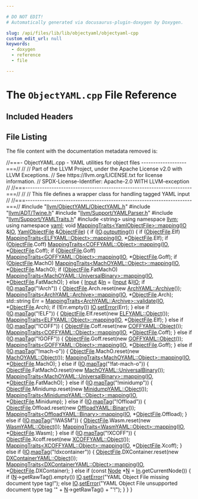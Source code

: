 ```yaml
---

# DO NOT EDIT!
# Automatically generated via docusaurus-plugin-doxygen by Doxygen.

slug: /api/files/lib/lib/objectyaml/objectyaml-cpp
custom_edit_url: null
keywords:
  - doxygen
  - reference
  - file

---
```





# The `ObjectYAML.cpp` File Reference

<DoxygenPage pluginConfig={pluginConfig}>



## Included Headers

<IncludesList>
<IncludesListItem
  filePath="llvm/ObjectYAML/ObjectYAML.h"
  permalink="/docs/api/files/include/include/llvm/include/llvm/objectyaml/objectyaml-h"
  isLocal="true" />
<IncludesListItem
  filePath="llvm/ADT/Twine.h"
  permalink="/docs/api/files/include/include/llvm/include/llvm/adt/twine-h"
  isLocal="true" />
<IncludesListItem
  filePath="llvm/Support/YAMLParser.h"
  permalink="/docs/api/files/include/include/llvm/include/llvm/support/yamlparser-h"
  isLocal="true" />
<IncludesListItem
  filePath="llvm/Support/YAMLTraits.h"
  permalink="/docs/api/files/include/include/llvm/include/llvm/support/yamltraits-h"
  isLocal="true" />
<IncludesListItem
  filePath="string"
  permalink=""
  isLocal="false" />
</IncludesList>


## File Listing

The file content with the documentation metadata removed is:

<ProgramListing>

<Link id="l00001" /><CodeLine lineNumber="1"><Highlight kind="comment">//===- ObjectYAML.cpp - YAML utilities for object files -------------------===//</Highlight><Highlight kind="normal"></Highlight></CodeLine>
<Link id="l00002" /><CodeLine lineNumber="2"><Highlight kind="normal"></Highlight><Highlight kind="comment">//</Highlight><Highlight kind="normal"></Highlight></CodeLine>
<Link id="l00003" /><CodeLine lineNumber="3"><Highlight kind="normal"></Highlight><Highlight kind="comment">// Part of the LLVM Project, under the Apache License v2.0 with LLVM Exceptions.</Highlight><Highlight kind="normal"></Highlight></CodeLine>
<Link id="l00004" /><CodeLine lineNumber="4"><Highlight kind="normal"></Highlight><Highlight kind="comment">// See https://llvm.org/LICENSE.txt for license information.</Highlight><Highlight kind="normal"></Highlight></CodeLine>
<Link id="l00005" /><CodeLine lineNumber="5"><Highlight kind="normal"></Highlight><Highlight kind="comment">// SPDX-License-Identifier: Apache-2.0 WITH LLVM-exception</Highlight><Highlight kind="normal"></Highlight></CodeLine>
<Link id="l00006" /><CodeLine lineNumber="6"><Highlight kind="normal"></Highlight><Highlight kind="comment">//</Highlight><Highlight kind="normal"></Highlight></CodeLine>
<Link id="l00007" /><CodeLine lineNumber="7"><Highlight kind="normal"></Highlight><Highlight kind="comment">//===----------------------------------------------------------------------===//</Highlight><Highlight kind="normal"></Highlight></CodeLine>
<Link id="l00008" /><CodeLine lineNumber="8"><Highlight kind="normal"></Highlight><Highlight kind="comment">//</Highlight><Highlight kind="normal"></Highlight></CodeLine>
<Link id="l00009" /><CodeLine lineNumber="9"><Highlight kind="normal"></Highlight><Highlight kind="comment">// This file defines a wrapper class for handling tagged YAML input</Highlight><Highlight kind="normal"></Highlight></CodeLine>
<Link id="l00010" /><CodeLine lineNumber="10"><Highlight kind="normal"></Highlight><Highlight kind="comment">//</Highlight><Highlight kind="normal"></Highlight></CodeLine>
<Link id="l00011" /><CodeLine lineNumber="11"><Highlight kind="normal"></Highlight><Highlight kind="comment">//===----------------------------------------------------------------------===//</Highlight><Highlight kind="normal"></Highlight></CodeLine>
<Link id="l00012" /><CodeLine lineNumber="12"><Highlight kind="normal"></Highlight></CodeLine>
<Link id="l00013" /><CodeLine lineNumber="13"><Highlight kind="normal"></Highlight><Highlight kind="preprocessor">#include &quot;<a href="/docs/api/files/include/include/llvm/include/llvm/objectyaml/objectyaml-h">llvm/ObjectYAML/ObjectYAML.h</a>&quot;</Highlight><Highlight kind="normal"></Highlight></CodeLine>
<Link id="l00014" /><CodeLine lineNumber="14"><Highlight kind="normal"></Highlight><Highlight kind="preprocessor">#include &quot;<a href="/docs/api/files/include/include/llvm/include/llvm/adt/twine-h">llvm/ADT/Twine.h</a>&quot;</Highlight><Highlight kind="normal"></Highlight></CodeLine>
<Link id="l00015" /><CodeLine lineNumber="15"><Highlight kind="normal"></Highlight><Highlight kind="preprocessor">#include &quot;<a href="/docs/api/files/include/include/llvm/include/llvm/support/yamlparser-h">llvm/Support/YAMLParser.h</a>&quot;</Highlight><Highlight kind="normal"></Highlight></CodeLine>
<Link id="l00016" /><CodeLine lineNumber="16"><Highlight kind="normal"></Highlight><Highlight kind="preprocessor">#include &quot;<a href="/docs/api/files/include/include/llvm/include/llvm/support/yamltraits-h">llvm/Support/YAMLTraits.h</a>&quot;</Highlight><Highlight kind="normal"></Highlight></CodeLine>
<Link id="l00017" /><CodeLine lineNumber="17"><Highlight kind="normal"></Highlight><Highlight kind="preprocessor">#include &lt;string&gt;</Highlight><Highlight kind="normal"></Highlight></CodeLine>
<Link id="l00018" /><CodeLine lineNumber="18"><Highlight kind="normal"></Highlight></CodeLine>
<Link id="l00019" /><CodeLine lineNumber="19"><Highlight kind="normal"></Highlight><Highlight kind="keyword">using namespace </Highlight><Highlight kind="normal"><a href="/docs/api/namespaces/llvm">llvm</a>;</Highlight></CodeLine>
<Link id="l00020" /><CodeLine lineNumber="20"><Highlight kind="normal"></Highlight><Highlight kind="keyword">using namespace </Highlight><Highlight kind="normal"><a href="/docs/api/namespaces/llvm/yaml">yaml</a>;</Highlight></CodeLine>
<Link id="l00021" /><CodeLine lineNumber="21"><Highlight kind="normal"></Highlight></CodeLine>
<Link id="l00022" /><CodeLine lineNumber="22"><Highlight kind="normal"></Highlight><Highlight kind="keywordtype">void</Highlight><Highlight kind="normal"> <a href="/docs/api/structs/llvm/yaml/mappingtraits">MappingTraits&lt;YamlObjectFile&gt;::mapping</a>(<a href="/docs/api/classes/llvm/yaml/io">IO</a> &amp;<a href="/docs/api/classes/llvm/yaml/io">IO</a>,</Highlight></CodeLine>
<Link id="l00023" /><CodeLine lineNumber="23"><Highlight kind="normal">                                            <a href="/docs/api/structs/llvm/yaml/yamlobjectfile">YamlObjectFile</a> &amp;<a href="/docs/api/classes/llvm/object/objectfile">ObjectFile</a>) &#123;</Highlight></CodeLine>
<Link id="l00024" /><CodeLine lineNumber="24"><Highlight kind="normal">  </Highlight><Highlight kind="keywordflow">if</Highlight><Highlight kind="normal"> (<a href="/docs/api/classes/llvm/yaml/io">IO</a>.<a href="/docs/api/classes/llvm/yaml/io/#a3f9abe4cc7cc808cb6025ed882bcbb7d">outputting</a>()) &#123;</Highlight></CodeLine>
<Link id="l00025" /><CodeLine lineNumber="25"><Highlight kind="normal">    </Highlight><Highlight kind="keywordflow">if</Highlight><Highlight kind="normal"> (<a href="/docs/api/classes/llvm/object/objectfile">ObjectFile</a>.Elf)</Highlight></CodeLine>
<Link id="l00026" /><CodeLine lineNumber="26"><Highlight kind="normal">      <a href="/docs/api/structs/llvm/yaml/mappingtraits">MappingTraits&lt;ELFYAML::Object&gt;::mapping</a>(<a href="/docs/api/classes/llvm/yaml/io">IO</a>, &#42;<a href="/docs/api/classes/llvm/object/objectfile">ObjectFile</a>.Elf);</Highlight></CodeLine>
<Link id="l00027" /><CodeLine lineNumber="27"><Highlight kind="normal">    </Highlight><Highlight kind="keywordflow">if</Highlight><Highlight kind="normal"> (<a href="/docs/api/classes/llvm/object/objectfile">ObjectFile</a>.Coff)</Highlight></CodeLine>
<Link id="l00028" /><CodeLine lineNumber="28"><Highlight kind="normal">      <a href="/docs/api/structs/llvm/yaml/mappingtraits">MappingTraits&lt;COFFYAML::Object&gt;::mapping</a>(<a href="/docs/api/classes/llvm/yaml/io">IO</a>, &#42;<a href="/docs/api/classes/llvm/object/objectfile">ObjectFile</a>.Coff);</Highlight></CodeLine>
<Link id="l00029" /><CodeLine lineNumber="29"><Highlight kind="normal">    </Highlight><Highlight kind="keywordflow">if</Highlight><Highlight kind="normal"> (<a href="/docs/api/classes/llvm/object/objectfile">ObjectFile</a>.Goff)</Highlight></CodeLine>
<Link id="l00030" /><CodeLine lineNumber="30"><Highlight kind="normal">      <a href="/docs/api/structs/llvm/yaml/mappingtraits">MappingTraits&lt;GOFFYAML::Object&gt;::mapping</a>(<a href="/docs/api/classes/llvm/yaml/io">IO</a>, &#42;<a href="/docs/api/classes/llvm/object/objectfile">ObjectFile</a>.Goff);</Highlight></CodeLine>
<Link id="l00031" /><CodeLine lineNumber="31"><Highlight kind="normal">    </Highlight><Highlight kind="keywordflow">if</Highlight><Highlight kind="normal"> (<a href="/docs/api/classes/llvm/object/objectfile">ObjectFile</a>.MachO)</Highlight></CodeLine>
<Link id="l00032" /><CodeLine lineNumber="32"><Highlight kind="normal">      <a href="/docs/api/structs/llvm/yaml/mappingtraits">MappingTraits&lt;MachOYAML::Object&gt;::mapping</a>(<a href="/docs/api/classes/llvm/yaml/io">IO</a>, &#42;<a href="/docs/api/classes/llvm/object/objectfile">ObjectFile</a>.MachO);</Highlight></CodeLine>
<Link id="l00033" /><CodeLine lineNumber="33"><Highlight kind="normal">    </Highlight><Highlight kind="keywordflow">if</Highlight><Highlight kind="normal"> (<a href="/docs/api/classes/llvm/object/objectfile">ObjectFile</a>.FatMachO)</Highlight></CodeLine>
<Link id="l00034" /><CodeLine lineNumber="34"><Highlight kind="normal">      <a href="/docs/api/structs/llvm/yaml/mappingtraits">MappingTraits&lt;MachOYAML::UniversalBinary&gt;::mapping</a>(<a href="/docs/api/classes/llvm/yaml/io">IO</a>,</Highlight></CodeLine>
<Link id="l00035" /><CodeLine lineNumber="35"><Highlight kind="normal">                                                         &#42;<a href="/docs/api/classes/llvm/object/objectfile">ObjectFile</a>.FatMachO);</Highlight></CodeLine>
<Link id="l00036" /><CodeLine lineNumber="36"><Highlight kind="normal">  &#125; </Highlight><Highlight kind="keywordflow">else</Highlight><Highlight kind="normal"> &#123;</Highlight></CodeLine>
<Link id="l00037" /><CodeLine lineNumber="37"><Highlight kind="normal">    <a href="/docs/api/classes/llvm/yaml/input">Input</a> &amp;<a href="/docs/api/namespaces/llvm/tgtok/#abbc5259d649363016626e2529fabe0c5a5fa7b4069ef3bd1ceb9f2caa315cf5ac">In</a> = (<a href="/docs/api/classes/llvm/yaml/input">Input</a> &amp;)<a href="/docs/api/classes/llvm/yaml/io">IO</a>;</Highlight></CodeLine>
<Link id="l00038" /><CodeLine lineNumber="38"><Highlight kind="normal">    </Highlight><Highlight kind="keywordflow">if</Highlight><Highlight kind="normal"> (<a href="/docs/api/classes/llvm/yaml/io">IO</a>.<a href="/docs/api/classes/llvm/yaml/io/#a48aefe64f43e923bdcaddcc2ea3eaf0c">mapTag</a>(</Highlight><Highlight kind="stringliteral">&quot;!Arch&quot;</Highlight><Highlight kind="normal">)) &#123;</Highlight></CodeLine>
<Link id="l00039" /><CodeLine lineNumber="39"><Highlight kind="normal">      <a href="/docs/api/classes/llvm/object/objectfile">ObjectFile</a>.Arch.reset(</Highlight><Highlight kind="keyword">new</Highlight><Highlight kind="normal"> <a href="/docs/api/structs/llvm/archyaml/archive">ArchYAML::Archive</a>());</Highlight></CodeLine>
<Link id="l00040" /><CodeLine lineNumber="40"><Highlight kind="normal">      <a href="/docs/api/structs/llvm/yaml/mappingtraits">MappingTraits&lt;ArchYAML::Archive&gt;::mapping</a>(<a href="/docs/api/classes/llvm/yaml/io">IO</a>, &#42;<a href="/docs/api/classes/llvm/object/objectfile">ObjectFile</a>.Arch);</Highlight></CodeLine>
<Link id="l00041" /><CodeLine lineNumber="41"><Highlight kind="normal">      std::string Err =</Highlight></CodeLine>
<Link id="l00042" /><CodeLine lineNumber="42"><Highlight kind="normal">          <a href="/docs/api/structs/llvm/yaml/mappingtraits">MappingTraits&lt;ArchYAML::Archive&gt;::validate</a>(<a href="/docs/api/classes/llvm/yaml/io">IO</a>, &#42;<a href="/docs/api/classes/llvm/object/objectfile">ObjectFile</a>.Arch);</Highlight></CodeLine>
<Link id="l00043" /><CodeLine lineNumber="43"><Highlight kind="normal">      </Highlight><Highlight kind="keywordflow">if</Highlight><Highlight kind="normal"> (!Err.empty())</Highlight></CodeLine>
<Link id="l00044" /><CodeLine lineNumber="44"><Highlight kind="normal">        <a href="/docs/api/classes/llvm/yaml/io">IO</a>.<a href="/docs/api/classes/llvm/yaml/io/#a930906994b5dc96a35696936fe705c15">setError</a>(Err);</Highlight></CodeLine>
<Link id="l00045" /><CodeLine lineNumber="45"><Highlight kind="normal">    &#125; </Highlight><Highlight kind="keywordflow">else</Highlight><Highlight kind="normal"> </Highlight><Highlight kind="keywordflow">if</Highlight><Highlight kind="normal"> (<a href="/docs/api/classes/llvm/yaml/io">IO</a>.<a href="/docs/api/classes/llvm/yaml/io/#a48aefe64f43e923bdcaddcc2ea3eaf0c">mapTag</a>(</Highlight><Highlight kind="stringliteral">&quot;!ELF&quot;</Highlight><Highlight kind="normal">)) &#123;</Highlight></CodeLine>
<Link id="l00046" /><CodeLine lineNumber="46"><Highlight kind="normal">      <a href="/docs/api/classes/llvm/object/objectfile">ObjectFile</a>.Elf.reset(</Highlight><Highlight kind="keyword">new</Highlight><Highlight kind="normal"> <a href="/docs/api/structs/llvm/elfyaml/object">ELFYAML::Object</a>());</Highlight></CodeLine>
<Link id="l00047" /><CodeLine lineNumber="47"><Highlight kind="normal">      <a href="/docs/api/structs/llvm/yaml/mappingtraits">MappingTraits&lt;ELFYAML::Object&gt;::mapping</a>(<a href="/docs/api/classes/llvm/yaml/io">IO</a>, &#42;<a href="/docs/api/classes/llvm/object/objectfile">ObjectFile</a>.Elf);</Highlight></CodeLine>
<Link id="l00048" /><CodeLine lineNumber="48"><Highlight kind="normal">    &#125; </Highlight><Highlight kind="keywordflow">else</Highlight><Highlight kind="normal"> </Highlight><Highlight kind="keywordflow">if</Highlight><Highlight kind="normal"> (<a href="/docs/api/classes/llvm/yaml/io">IO</a>.<a href="/docs/api/classes/llvm/yaml/io/#a48aefe64f43e923bdcaddcc2ea3eaf0c">mapTag</a>(</Highlight><Highlight kind="stringliteral">&quot;!COFF&quot;</Highlight><Highlight kind="normal">)) &#123;</Highlight></CodeLine>
<Link id="l00049" /><CodeLine lineNumber="49"><Highlight kind="normal">      <a href="/docs/api/classes/llvm/object/objectfile">ObjectFile</a>.Coff.reset(</Highlight><Highlight kind="keyword">new</Highlight><Highlight kind="normal"> <a href="/docs/api/structs/llvm/coffyaml/object">COFFYAML::Object</a>());</Highlight></CodeLine>
<Link id="l00050" /><CodeLine lineNumber="50"><Highlight kind="normal">      <a href="/docs/api/structs/llvm/yaml/mappingtraits">MappingTraits&lt;COFFYAML::Object&gt;::mapping</a>(<a href="/docs/api/classes/llvm/yaml/io">IO</a>, &#42;<a href="/docs/api/classes/llvm/object/objectfile">ObjectFile</a>.Coff);</Highlight></CodeLine>
<Link id="l00051" /><CodeLine lineNumber="51"><Highlight kind="normal">    &#125; </Highlight><Highlight kind="keywordflow">else</Highlight><Highlight kind="normal"> </Highlight><Highlight kind="keywordflow">if</Highlight><Highlight kind="normal"> (<a href="/docs/api/classes/llvm/yaml/io">IO</a>.<a href="/docs/api/classes/llvm/yaml/io/#a48aefe64f43e923bdcaddcc2ea3eaf0c">mapTag</a>(</Highlight><Highlight kind="stringliteral">&quot;!GOFF&quot;</Highlight><Highlight kind="normal">)) &#123;</Highlight></CodeLine>
<Link id="l00052" /><CodeLine lineNumber="52"><Highlight kind="normal">      <a href="/docs/api/classes/llvm/object/objectfile">ObjectFile</a>.Goff.reset(</Highlight><Highlight kind="keyword">new</Highlight><Highlight kind="normal"> <a href="/docs/api/structs/llvm/goffyaml/object">GOFFYAML::Object</a>());</Highlight></CodeLine>
<Link id="l00053" /><CodeLine lineNumber="53"><Highlight kind="normal">      <a href="/docs/api/structs/llvm/yaml/mappingtraits">MappingTraits&lt;GOFFYAML::Object&gt;::mapping</a>(<a href="/docs/api/classes/llvm/yaml/io">IO</a>, &#42;<a href="/docs/api/classes/llvm/object/objectfile">ObjectFile</a>.Goff);</Highlight></CodeLine>
<Link id="l00054" /><CodeLine lineNumber="54"><Highlight kind="normal">    &#125; </Highlight><Highlight kind="keywordflow">else</Highlight><Highlight kind="normal"> </Highlight><Highlight kind="keywordflow">if</Highlight><Highlight kind="normal"> (<a href="/docs/api/classes/llvm/yaml/io">IO</a>.<a href="/docs/api/classes/llvm/yaml/io/#a48aefe64f43e923bdcaddcc2ea3eaf0c">mapTag</a>(</Highlight><Highlight kind="stringliteral">&quot;!mach-o&quot;</Highlight><Highlight kind="normal">)) &#123;</Highlight></CodeLine>
<Link id="l00055" /><CodeLine lineNumber="55"><Highlight kind="normal">      <a href="/docs/api/classes/llvm/object/objectfile">ObjectFile</a>.MachO.reset(</Highlight><Highlight kind="keyword">new</Highlight><Highlight kind="normal"> <a href="/docs/api/structs/llvm/machoyaml/object">MachOYAML::Object</a>());</Highlight></CodeLine>
<Link id="l00056" /><CodeLine lineNumber="56"><Highlight kind="normal">      <a href="/docs/api/structs/llvm/yaml/mappingtraits">MappingTraits&lt;MachOYAML::Object&gt;::mapping</a>(<a href="/docs/api/classes/llvm/yaml/io">IO</a>, &#42;<a href="/docs/api/classes/llvm/object/objectfile">ObjectFile</a>.MachO);</Highlight></CodeLine>
<Link id="l00057" /><CodeLine lineNumber="57"><Highlight kind="normal">    &#125; </Highlight><Highlight kind="keywordflow">else</Highlight><Highlight kind="normal"> </Highlight><Highlight kind="keywordflow">if</Highlight><Highlight kind="normal"> (<a href="/docs/api/classes/llvm/yaml/io">IO</a>.<a href="/docs/api/classes/llvm/yaml/io/#a48aefe64f43e923bdcaddcc2ea3eaf0c">mapTag</a>(</Highlight><Highlight kind="stringliteral">&quot;!fat-mach-o&quot;</Highlight><Highlight kind="normal">)) &#123;</Highlight></CodeLine>
<Link id="l00058" /><CodeLine lineNumber="58"><Highlight kind="normal">      <a href="/docs/api/classes/llvm/object/objectfile">ObjectFile</a>.FatMachO.reset(</Highlight><Highlight kind="keyword">new</Highlight><Highlight kind="normal"> <a href="/docs/api/structs/llvm/machoyaml/universalbinary">MachOYAML::UniversalBinary</a>());</Highlight></CodeLine>
<Link id="l00059" /><CodeLine lineNumber="59"><Highlight kind="normal">      <a href="/docs/api/structs/llvm/yaml/mappingtraits">MappingTraits&lt;MachOYAML::UniversalBinary&gt;::mapping</a>(<a href="/docs/api/classes/llvm/yaml/io">IO</a>,</Highlight></CodeLine>
<Link id="l00060" /><CodeLine lineNumber="60"><Highlight kind="normal">                                                         &#42;<a href="/docs/api/classes/llvm/object/objectfile">ObjectFile</a>.FatMachO);</Highlight></CodeLine>
<Link id="l00061" /><CodeLine lineNumber="61"><Highlight kind="normal">    &#125; </Highlight><Highlight kind="keywordflow">else</Highlight><Highlight kind="normal"> </Highlight><Highlight kind="keywordflow">if</Highlight><Highlight kind="normal"> (<a href="/docs/api/classes/llvm/yaml/io">IO</a>.<a href="/docs/api/classes/llvm/yaml/io/#a48aefe64f43e923bdcaddcc2ea3eaf0c">mapTag</a>(</Highlight><Highlight kind="stringliteral">&quot;!minidump&quot;</Highlight><Highlight kind="normal">)) &#123;</Highlight></CodeLine>
<Link id="l00062" /><CodeLine lineNumber="62"><Highlight kind="normal">      <a href="/docs/api/classes/llvm/object/objectfile">ObjectFile</a>.Minidump.reset(</Highlight><Highlight kind="keyword">new</Highlight><Highlight kind="normal"> <a href="/docs/api/structs/llvm/minidumpyaml/object">MinidumpYAML::Object</a>());</Highlight></CodeLine>
<Link id="l00063" /><CodeLine lineNumber="63"><Highlight kind="normal">      <a href="/docs/api/structs/llvm/yaml/mappingtraits">MappingTraits&lt;MinidumpYAML::Object&gt;::mapping</a>(<a href="/docs/api/classes/llvm/yaml/io">IO</a>, &#42;<a href="/docs/api/classes/llvm/object/objectfile">ObjectFile</a>.Minidump);</Highlight></CodeLine>
<Link id="l00064" /><CodeLine lineNumber="64"><Highlight kind="normal">    &#125; </Highlight><Highlight kind="keywordflow">else</Highlight><Highlight kind="normal"> </Highlight><Highlight kind="keywordflow">if</Highlight><Highlight kind="normal"> (<a href="/docs/api/classes/llvm/yaml/io">IO</a>.<a href="/docs/api/classes/llvm/yaml/io/#a48aefe64f43e923bdcaddcc2ea3eaf0c">mapTag</a>(</Highlight><Highlight kind="stringliteral">&quot;!Offload&quot;</Highlight><Highlight kind="normal">)) &#123;</Highlight></CodeLine>
<Link id="l00065" /><CodeLine lineNumber="65"><Highlight kind="normal">      <a href="/docs/api/classes/llvm/object/objectfile">ObjectFile</a>.Offload.reset(</Highlight><Highlight kind="keyword">new</Highlight><Highlight kind="normal"> <a href="/docs/api/structs/llvm/offloadyaml/binary">OffloadYAML::Binary</a>());</Highlight></CodeLine>
<Link id="l00066" /><CodeLine lineNumber="66"><Highlight kind="normal">      <a href="/docs/api/structs/llvm/yaml/mappingtraits">MappingTraits&lt;OffloadYAML::Binary&gt;::mapping</a>(<a href="/docs/api/classes/llvm/yaml/io">IO</a>, &#42;<a href="/docs/api/classes/llvm/object/objectfile">ObjectFile</a>.Offload);</Highlight></CodeLine>
<Link id="l00067" /><CodeLine lineNumber="67"><Highlight kind="normal">    &#125; </Highlight><Highlight kind="keywordflow">else</Highlight><Highlight kind="normal"> </Highlight><Highlight kind="keywordflow">if</Highlight><Highlight kind="normal"> (<a href="/docs/api/classes/llvm/yaml/io">IO</a>.<a href="/docs/api/classes/llvm/yaml/io/#a48aefe64f43e923bdcaddcc2ea3eaf0c">mapTag</a>(</Highlight><Highlight kind="stringliteral">&quot;!WASM&quot;</Highlight><Highlight kind="normal">)) &#123;</Highlight></CodeLine>
<Link id="l00068" /><CodeLine lineNumber="68"><Highlight kind="normal">      <a href="/docs/api/classes/llvm/object/objectfile">ObjectFile</a>.Wasm.reset(</Highlight><Highlight kind="keyword">new</Highlight><Highlight kind="normal"> <a href="/docs/api/structs/llvm/wasmyaml/object">WasmYAML::Object</a>());</Highlight></CodeLine>
<Link id="l00069" /><CodeLine lineNumber="69"><Highlight kind="normal">      <a href="/docs/api/structs/llvm/yaml/mappingtraits">MappingTraits&lt;WasmYAML::Object&gt;::mapping</a>(<a href="/docs/api/classes/llvm/yaml/io">IO</a>, &#42;<a href="/docs/api/classes/llvm/object/objectfile">ObjectFile</a>.Wasm);</Highlight></CodeLine>
<Link id="l00070" /><CodeLine lineNumber="70"><Highlight kind="normal">    &#125; </Highlight><Highlight kind="keywordflow">else</Highlight><Highlight kind="normal"> </Highlight><Highlight kind="keywordflow">if</Highlight><Highlight kind="normal"> (<a href="/docs/api/classes/llvm/yaml/io">IO</a>.<a href="/docs/api/classes/llvm/yaml/io/#a48aefe64f43e923bdcaddcc2ea3eaf0c">mapTag</a>(</Highlight><Highlight kind="stringliteral">&quot;!XCOFF&quot;</Highlight><Highlight kind="normal">)) &#123;</Highlight></CodeLine>
<Link id="l00071" /><CodeLine lineNumber="71"><Highlight kind="normal">      <a href="/docs/api/classes/llvm/object/objectfile">ObjectFile</a>.Xcoff.reset(</Highlight><Highlight kind="keyword">new</Highlight><Highlight kind="normal"> <a href="/docs/api/structs/llvm/xcoffyaml/object">XCOFFYAML::Object</a>());</Highlight></CodeLine>
<Link id="l00072" /><CodeLine lineNumber="72"><Highlight kind="normal">      <a href="/docs/api/structs/llvm/yaml/mappingtraits">MappingTraits&lt;XCOFFYAML::Object&gt;::mapping</a>(<a href="/docs/api/classes/llvm/yaml/io">IO</a>, &#42;<a href="/docs/api/classes/llvm/object/objectfile">ObjectFile</a>.Xcoff);</Highlight></CodeLine>
<Link id="l00073" /><CodeLine lineNumber="73"><Highlight kind="normal">    &#125; </Highlight><Highlight kind="keywordflow">else</Highlight><Highlight kind="normal"> </Highlight><Highlight kind="keywordflow">if</Highlight><Highlight kind="normal"> (<a href="/docs/api/classes/llvm/yaml/io">IO</a>.<a href="/docs/api/classes/llvm/yaml/io/#a48aefe64f43e923bdcaddcc2ea3eaf0c">mapTag</a>(</Highlight><Highlight kind="stringliteral">&quot;!dxcontainer&quot;</Highlight><Highlight kind="normal">)) &#123;</Highlight></CodeLine>
<Link id="l00074" /><CodeLine lineNumber="74"><Highlight kind="normal">      <a href="/docs/api/classes/llvm/object/objectfile">ObjectFile</a>.DXContainer.reset(</Highlight><Highlight kind="keyword">new</Highlight><Highlight kind="normal"> <a href="/docs/api/structs/llvm/dxcontaineryaml/object">DXContainerYAML::Object</a>());</Highlight></CodeLine>
<Link id="l00075" /><CodeLine lineNumber="75"><Highlight kind="normal">      <a href="/docs/api/structs/llvm/yaml/mappingtraits">MappingTraits&lt;DXContainerYAML::Object&gt;::mapping</a>(<a href="/docs/api/classes/llvm/yaml/io">IO</a>,</Highlight></CodeLine>
<Link id="l00076" /><CodeLine lineNumber="76"><Highlight kind="normal">                                                      &#42;<a href="/docs/api/classes/llvm/object/objectfile">ObjectFile</a>.DXContainer);</Highlight></CodeLine>
<Link id="l00077" /><CodeLine lineNumber="77"><Highlight kind="normal">    &#125; </Highlight><Highlight kind="keywordflow">else</Highlight><Highlight kind="normal"> </Highlight><Highlight kind="keywordflow">if</Highlight><Highlight kind="normal"> (</Highlight><Highlight kind="keyword">const</Highlight><Highlight kind="normal"> <a href="/docs/api/classes/node">Node</a> &#42;<a href="/docs/api/files/lib/lib/support/regcomp-c/#a0240ac851181b84ac374872dc5434ee4">N</a> = <a href="/docs/api/namespaces/llvm/tgtok/#abbc5259d649363016626e2529fabe0c5a5fa7b4069ef3bd1ceb9f2caa315cf5ac">In</a>.getCurrentNode()) &#123;</Highlight></CodeLine>
<Link id="l00078" /><CodeLine lineNumber="78"><Highlight kind="normal">      </Highlight><Highlight kind="keywordflow">if</Highlight><Highlight kind="normal"> (<a href="/docs/api/files/lib/lib/support/regcomp-c/#a0240ac851181b84ac374872dc5434ee4">N</a>-&gt;getRawTag().empty())</Highlight></CodeLine>
<Link id="l00079" /><CodeLine lineNumber="79"><Highlight kind="normal">        <a href="/docs/api/classes/llvm/yaml/io">IO</a>.<a href="/docs/api/classes/llvm/yaml/io/#a930906994b5dc96a35696936fe705c15">setError</a>(</Highlight><Highlight kind="stringliteral">&quot;YAML Object File missing document type tag!&quot;</Highlight><Highlight kind="normal">);</Highlight></CodeLine>
<Link id="l00080" /><CodeLine lineNumber="80"><Highlight kind="normal">      </Highlight><Highlight kind="keywordflow">else</Highlight><Highlight kind="normal"></Highlight></CodeLine>
<Link id="l00081" /><CodeLine lineNumber="81"><Highlight kind="normal">        <a href="/docs/api/classes/llvm/yaml/io">IO</a>.<a href="/docs/api/classes/llvm/yaml/io/#a930906994b5dc96a35696936fe705c15">setError</a>(</Highlight><Highlight kind="stringliteral">&quot;YAML Object File unsupported document type tag &#39;&quot;</Highlight><Highlight kind="normal"> +</Highlight></CodeLine>
<Link id="l00082" /><CodeLine lineNumber="82"><Highlight kind="normal">                    <a href="/docs/api/files/lib/lib/support/regcomp-c/#a0240ac851181b84ac374872dc5434ee4">N</a>-&gt;getRawTag() + </Highlight><Highlight kind="stringliteral">&quot;&#39;!&quot;</Highlight><Highlight kind="normal">);</Highlight></CodeLine>
<Link id="l00083" /><CodeLine lineNumber="83"><Highlight kind="normal">    &#125;</Highlight></CodeLine>
<Link id="l00084" /><CodeLine lineNumber="84"><Highlight kind="normal">  &#125;</Highlight></CodeLine>
<Link id="l00085" /><CodeLine lineNumber="85"><Highlight kind="normal">&#125;</Highlight></CodeLine>

</ProgramListing>

</DoxygenPage>
